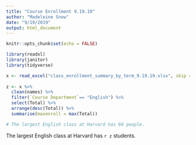 ```yaml
---
title: "Course Enrollment 9.19.19"
author: "Madeleine Snow"
date: "9/19/2019"
output: html_document
---
```


```r
knitr::opts_chunk$set(echo = FALSE)

library(readxl)
library(janitor)
library(tidyverse)

```

```r

x <- read_excel("class_enrollment_summary_by_term_9.19.19.xlsx", skip = 3)
    
z <- x %>%
  clean(names) %>%
  filter(`Course Department`== "English") %>%
  select(Total) %>% 
  arrange(desc(Total)) %>% 
  summarise(maxenroll = max(Total))

# The largest English class at Harvard has 60 people.

```

The largest English class at Harvard has `r z` students.

